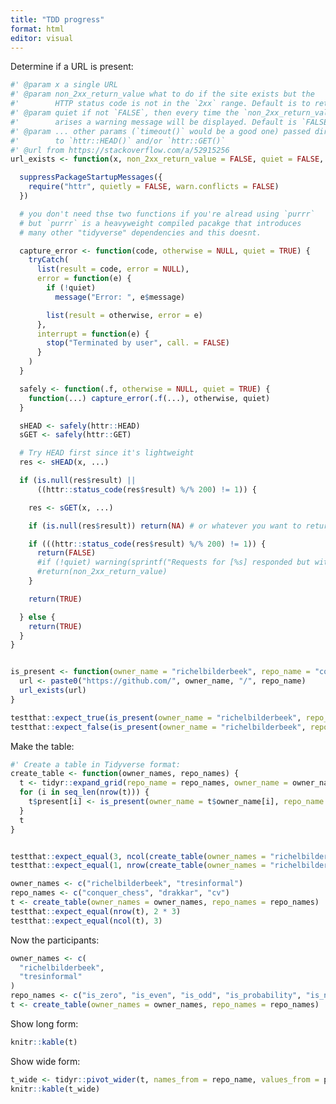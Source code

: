 ```yaml
---
title: "TDD progress"
format: html
editor: visual
---
```


Determine if a URL is present:

```r
#' @param x a single URL
#' @param non_2xx_return_value what to do if the site exists but the
#'        HTTP status code is not in the `2xx` range. Default is to return `FALSE`.
#' @param quiet if not `FALSE`, then every time the `non_2xx_return_value` condition
#'        arises a warning message will be displayed. Default is `FALSE`.
#' @param ... other params (`timeout()` would be a good one) passed directly
#'        to `httr::HEAD()` and/or `httr::GET()`
#' @url from https://stackoverflow.com/a/52915256
url_exists <- function(x, non_2xx_return_value = FALSE, quiet = FALSE,...) {

  suppressPackageStartupMessages({
    require("httr", quietly = FALSE, warn.conflicts = FALSE)
  })

  # you don't need thse two functions if you're alread using `purrr`
  # but `purrr` is a heavyweight compiled pacakge that introduces
  # many other "tidyverse" dependencies and this doesnt.

  capture_error <- function(code, otherwise = NULL, quiet = TRUE) {
    tryCatch(
      list(result = code, error = NULL),
      error = function(e) {
        if (!quiet)
          message("Error: ", e$message)

        list(result = otherwise, error = e)
      },
      interrupt = function(e) {
        stop("Terminated by user", call. = FALSE)
      }
    )
  }

  safely <- function(.f, otherwise = NULL, quiet = TRUE) {
    function(...) capture_error(.f(...), otherwise, quiet)
  }

  sHEAD <- safely(httr::HEAD)
  sGET <- safely(httr::GET)

  # Try HEAD first since it's lightweight
  res <- sHEAD(x, ...)

  if (is.null(res$result) || 
      ((httr::status_code(res$result) %/% 200) != 1)) {

    res <- sGET(x, ...)

    if (is.null(res$result)) return(NA) # or whatever you want to return on "hard" errors

    if (((httr::status_code(res$result) %/% 200) != 1)) {
      return(FALSE)
      #if (!quiet) warning(sprintf("Requests for [%s] responded but without an HTTP status code in the 200-299 range", x))
      #return(non_2xx_return_value)
    }

    return(TRUE)

  } else {
    return(TRUE)
  }
}


is_present <- function(owner_name = "richelbilderbeek", repo_name = "conquer_chess") {
  url <- paste0("https://github.com/", owner_name, "/", repo_name)
  url_exists(url)  
}

testthat::expect_true(is_present(owner_name = "richelbilderbeek", repo_name = "conquer_chess"))
testthat::expect_false(is_present(owner_name = "richelbilderbeek", repo_name = "lsrvgbaeoub"))
```

Make the table:

```r
#' Create a table in Tidyverse format: 
create_table <- function(owner_names, repo_names) {
  t <- tidyr::expand_grid(repo_name = repo_names, owner_name = owner_names, present = NA)
  for (i in seq_len(nrow(t))) {
    t$present[i] <- is_present(owner_name = t$owner_name[i], repo_name = t$repo_name[i])
  }
  t
}


testthat::expect_equal(3, ncol(create_table(owner_names = "richelbilderbeek", repo_names = "conquer_chess")))
testthat::expect_equal(1, nrow(create_table(owner_names = "richelbilderbeek", repo_names = "conquer_chess")))

owner_names <- c("richelbilderbeek", "tresinformal")
repo_names <- c("conquer_chess", "drakkar", "cv")
t <- create_table(owner_names = owner_names, repo_names = repo_names)
testthat::expect_equal(nrow(t), 2 * 3)
testthat::expect_equal(ncol(t), 3)
```

Now the participants:

```r
owner_names <- c(
  "richelbilderbeek", 
  "tresinformal"
)
repo_names <- c("is_zero", "is_even", "is_odd", "is_probability", "is_number", "are_numbers", "is_roman_number", "is_prime")
t <- create_table(owner_names = owner_names, repo_names = repo_names)
```

Show long form:

```r
knitr::kable(t)
```

Show wide form:

```r
t_wide <- tidyr::pivot_wider(t, names_from = repo_name, values_from = present)
knitr::kable(t_wide)
```
